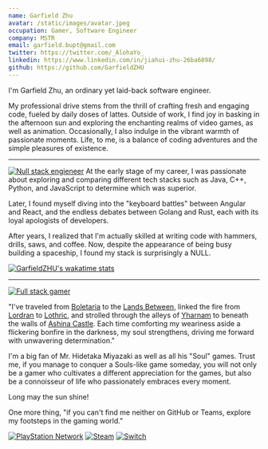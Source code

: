 ```yaml
---
name: Garfield Zhu
avatar: /static/images/avatar.jpeg
occupation: Gamer, Software Engineer
company: MSTR
email: garfield.bupt@gmail.com
twitter: https://twitter.com/_AlohaYo_
linkedin: https://www.linkedin.com/in/jiahui-zhu-26ba6898/
github: https://github.com/GarfieldZHU
---
```


I'm Garfield Zhu, an ordinary yet laid-back software engineer.

My professional drive stems from the thrill of crafting fresh and engaging code, fueled by daily doses of lattes.
Outside of work, I find joy in basking in the afternoon sun and exploring the enchanting realms of video games, as well as animation.
Occasionally, I also indulge in the vibrant warmth of passionate moments. Life, to me, is a balance of coding adventures and the simple pleasures of existence.

---
[![Null stack engieneer](https://img.shields.io/badge/-Null_stack_engineer-a890f0)](https://github.com/GarfieldZHU)
At the early stage of my career, I was passionate about exploring and comparing different tech stacks such as Java, C++, Python, and JavaScript to determine which was superior.

Later, I found myself diving into the "keyboard battles" between Angular and React, and the endless debates between Golang and Rust, each with its loyal apologists of developers.


After years, I realized that I'm actually skilled at writing code with hammers, drills, saws, and coffee. Now, despite the appearance of being busy building a spaceship, I found my stack is surprisingly a NULL. 


[![GarfieldZHU's wakatime stats](https://github-readme-stats.vercel.app/api/wakatime?username=AlohaYo&theme=nightowl&layout=compact)](https://github.com/GarfieldZHU/GarfieldZHU)

---

[![Full stack gamer](https://img.shields.io/badge/-Full_stack_gamer-78c850)](https://steamcommunity.com/profiles/76561198092274492/)

"I've traveled from [Boletaria](https://demonssouls.fandom.com/wiki/Boletaria) to the [Lands Between](https://eldenring.fandom.com/wiki/Lands_Between), linked the fire from [Lordran](https://darksouls.fandom.com/wiki/Lordran) to [Lothric](https://darksouls.fandom.com/wiki/Lothric), and strolled through the alleys of [Yharnam](https://bloodborne.fandom.com/wiki/Yharnam) to beneath the walls of [Ashina Castle](https://sekiroshadowsdietwice.wiki.fextralife.com/Ashina+Castle). Each time comforting my weariness aside a flickering bonfire in the darkness, my soul strengthens, driving me forward with unwavering determination."

I'm a big fan of Mr. Hidetaka Miyazaki as well as all his "Soul" games. Trust me, if you manage to conquer a Souls-like game someday, you will not only be a gamer who cultivates a different appreciation for the games, but also be a connoisseur of life who passionately embraces every moment.

Long may the sun shine!

One more thing, "if you can't find me neither on GitHub or Teams, explore my footsteps in the gaming world."

[![PlayStation Network](https://img.shields.io/badge/AlohaYo_Z-%230070D1.svg?style=for-the-badge&logo=Playstation&logoColor=white)](https://psnprofiles.com/alohayo_)
[![Steam](https://img.shields.io/badge/steam-%23000000.svg?style=for-the-badge&logo=steam&logoColor=white)](https://steamcommunity.com/profiles/76561198092274492)
[![Switch](https://img.shields.io/badge/SW_7050_4176_3344-E60012?style=for-the-badge&logo=nintendo-switch&logoColor=white)]()



